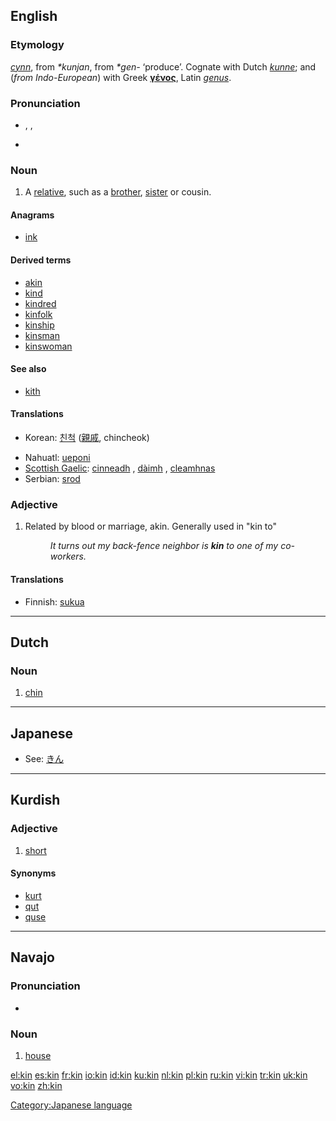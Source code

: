 {{see|kín|-kin}}

==English==

===Etymology===
{{OE.}} ''[[cynn]]'', from {{Ger.}} ''*kunjan'', from {{IE.}} ''*gen-'' ‘produce’. Cognate with Dutch ''[[kunne]]''; and (''from Indo-European'') with Greek '''[[γένος]]''', Latin ''[[genus#Latin|genus]]''.

===Pronunciation===
*{{enPR|kĭn}}, {{IPA|/kɪn/}}, {{SAMPA|/kIn/}}
*{{audio|en-us-kin.ogg|Audio (US)}}
*:{{rhymes|ɪn}}

===Noun===
{{en-noun|-}}

# A [[relative]], such as a [[brother]], [[sister]] or cousin.

====Anagrams====
*[[ink]]

====Derived terms====
*[[akin]]
*[[kind]]
*[[kindred]]
*[[kinfolk]]
*[[kinship]]
*[[kinsman]]
*[[kinswoman]]

====See also====
*[[kith]]

====Translations====
{{trans-top|a relative, such as a brother, sister or cousin}}
*Korean: [[친척]] ([[親戚]], chincheok)
{{trans-mid}}
*Nahuatl: [[ueponi]]
*[[Scottish Gaelic]]: [[cinneadh]] {{m}}, [[dàimh]] {{f}}, [[cleamhnas]] {{m}}
*Serbian: [[srod]] {{m}}
{{trans-bottom}}

===Adjective===
{{en-adj|-}}

# Related by blood or marriage, akin.  Generally used in "kin to"
#: ''It turns out my back-fence neighbor is '''kin''' to one of my co-workers.''

====Translations====
{{trans-top|related by blood or marriage}}
*Finnish: [[suku]]a
{{trans-mid}}
{{trans-bottom}}

----

==Dutch==

===Noun===
{{nl-noun}}

# [[chin]]

----

==Japanese==
*See: [[きん]]

[[Category:Japanese language]]

----

==Kurdish==

===Adjective===
{{infl|ku|noun}}

# [[short]]

====Synonyms====
*[[kurt]]
*[[qut]]
*[[quse]]

----

==Navajo==

===Pronunciation===
*{{IPA|[kxɪ̀n]}}

===Noun===
{{infl|nv|noun}}

# [[house]]

[[el:kin]]
[[es:kin]]
[[fr:kin]]
[[io:kin]]
[[id:kin]]
[[ku:kin]]
[[nl:kin]]
[[pl:kin]]
[[ru:kin]]
[[vi:kin]]
[[tr:kin]]
[[uk:kin]]
[[vo:kin]]
[[zh:kin]]